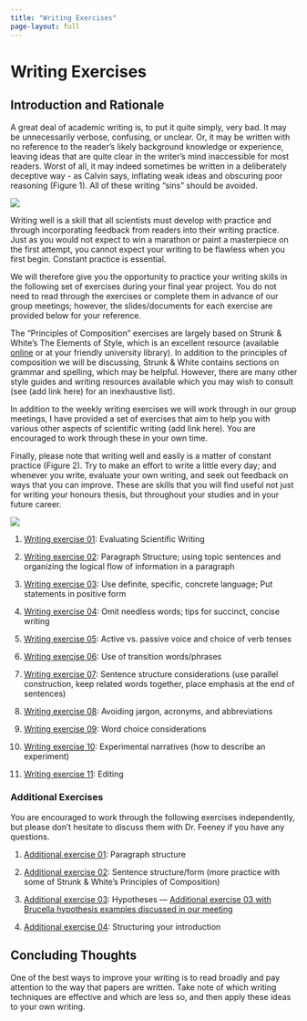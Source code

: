```yaml
---
title: "Writing Exercises"
page-layout: full
---
```


# Writing Exercises

## Introduction and Rationale

A great deal of academic writing is, to put it quite simply, very bad. It may be unnecessarily verbose, confusing, or unclear. Or, it may be written with no reference to the reader’s likely background knowledge or experience, leaving ideas that are quite clear in the writer’s mind inaccessible for most readers. Worst of all, it may indeed sometimes be written in a deliberately deceptive way - as Calvin says, inflating weak ideas and obscuring poor reasoning (Figure 1). All of these writing “sins” should be avoided.

![](images/writing.png){fig-alt="Calvin and Hobbes cartoon" fig-align="center" fig-scap='Figure 1. Scientific writing. Image credit: Calvin and Hobbes, Bill Watterson.'}

Writing well is a skill that all scientists must develop with practice and through incorporating feedback from readers into their writing practice. Just as you would not expect to win a marathon or paint a masterpiece on the first attempt, you cannot expect your writing to be flawless when you first begin. Constant practice is essential.

We will therefore give you the opportunity to practice your writing skills in the following set of exercises during your final year project. You do not need to read through the exercises or complete them in advance of our group meetings; however, the slides/documents for each exercise are provided below for your reference.

The “Principles of Composition” exercises are largely based on Strunk &amp; White’s The Elements of Style, which is an excellent resource (available <a href="http://www.gutenberg.org/ebooks/37134">online</a> or at your friendly university library). In addition to the principles of composition we will be discussing, Strunk &amp; White contains sections on grammar and spelling, which may be helpful. However, there are many other style guides and writing resources available which you may wish to consult (see (add link here) for an inexhaustive list).

In addition to the weekly writing exercises we will work through in our group meetings, I have provided a set of exercises that aim to help you with various other aspects of scientific writing (add link here). You are encouraged to work through these in your own time.

Finally, please note that writing well and easily is a matter of constant practice (Figure 2). Try to make an effort to write a little every day; and whenever you write, evaluate your own writing, and seek out feedback on ways that you can improve. These are skills that you will find useful not just for writing your honours thesis, but throughout your studies and in your future career.

![](images/writing2.png){fig-alt="PhD Comics cartoon about the difficulty of writing" fig-align="center" fig-scap='Figure 2. Writing shouldn’t be so hard. Image credit: PhD Comics.'}

1.  [Writing exercise 01](./assets/WritingExercises/Exercise01.docx): Evaluating Scientific Writing

2.  [Writing exercise 02](./assets/WritingExercises/Exercise02.docx): Paragraph Structure; using topic sentences and organizing the logical flow of information in a paragraph

3.  [Writing exercise 03](./assets/WritingExercises/Exercise03.docx): Use definite, specific, concrete language; Put statements in positive form

4.  [Writing exercise 04](./assets/WritingExercises/Exercise04.docx): Omit needless words; tips for succinct, concise writing

5.  [Writing exercise 05](./assets/WritingExercises/Exercise05.docx): Active vs. passive voice and choice of verb tenses

6.  [Writing exercise 06](./assets/WritingExercises/Exercise06.docx): Use of transition words/phrases

7.  [Writing exercise 07](./assets/WritingExercises/Exercise07.docx): Sentence structure considerations (use parallel construction, keep related words together, place emphasis at the end of sentences)

8.  [Writing exercise 08](./assets/WritingExercises/Exercise08.docx): Avoiding jargon, acronyms, and abbreviations

9.  [Writing exercise 09](./assets/WritingExercises/Exercise09.docx): Word choice considerations

10. [Writing exercise 10](./assets/WritingExercises/Exercise10.docx): Experimental narratives (how to describe an experiment)

11. [Writing exercise 11](./assets/WritingExercises/Exercise11.docx): Editing

### Additional Exercises

You are encouraged to work through the following exercises independently, but please don't hesitate to discuss them with Dr. Feeney if you have any questions.

1. [Additional exercise 01](./assets/WritingExercises/AdditionalExercises01.docx): Paragraph structure

2. [Additional exercise 02](./assets/WritingExercises/AdditionalExercises02.docx): Sentence structure/form (more practice with some of Strunk & White's Principles of Composition)

3. [Additional exercise 03](./assets/WritingExercises/AdditionalExercises03.docx): Hypotheses --- [Additional exercise 03 with Brucella hypothesis examples discussed in our meeting](./assets/WritingExercises/AdditionalExercises03-withBrucella-hypoth-examples.docx)

4. [Additional exercise 04](./assets/WritingExercises/AdditionalExercises04.docx): Structuring your introduction

## Concluding Thoughts

One of the best ways to improve your writing is to read broadly and pay attention to the way that papers are written. Take note of which writing techniques are effective and which are less so, and then apply these ideas to your own writing.